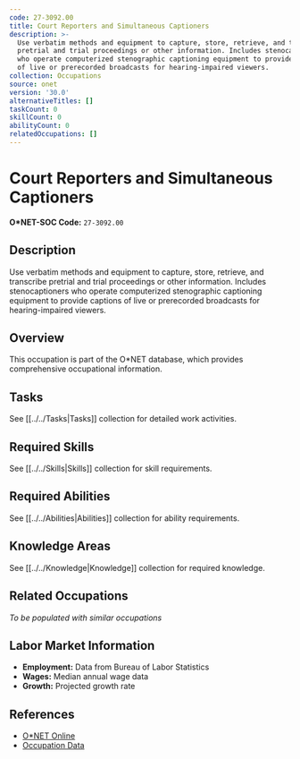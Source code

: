 ```yaml
---
code: 27-3092.00
title: Court Reporters and Simultaneous Captioners
description: >-
  Use verbatim methods and equipment to capture, store, retrieve, and transcribe
  pretrial and trial proceedings or other information. Includes stenocaptioners
  who operate computerized stenographic captioning equipment to provide captions
  of live or prerecorded broadcasts for hearing-impaired viewers.
collection: Occupations
source: onet
version: '30.0'
alternativeTitles: []
taskCount: 0
skillCount: 0
abilityCount: 0
relatedOccupations: []
---
```

# Court Reporters and Simultaneous Captioners

**O*NET-SOC Code:** `27-3092.00`

## Description

Use verbatim methods and equipment to capture, store, retrieve, and transcribe pretrial and trial proceedings or other information. Includes stenocaptioners who operate computerized stenographic captioning equipment to provide captions of live or prerecorded broadcasts for hearing-impaired viewers.

## Overview

This occupation is part of the O*NET database, which provides comprehensive occupational information.

## Tasks

See [[../../Tasks|Tasks]] collection for detailed work activities.

## Required Skills

See [[../../Skills|Skills]] collection for skill requirements.

## Required Abilities

See [[../../Abilities|Abilities]] collection for ability requirements.

## Knowledge Areas

See [[../../Knowledge|Knowledge]] collection for required knowledge.

## Related Occupations

*To be populated with similar occupations*

## Labor Market Information

- **Employment:** Data from Bureau of Labor Statistics
- **Wages:** Median annual wage data
- **Growth:** Projected growth rate

## References

- [O*NET Online](https://www.onetonline.org/link/summary/27-3092.00)
- [Occupation Data](https://www.onetcenter.org/)
